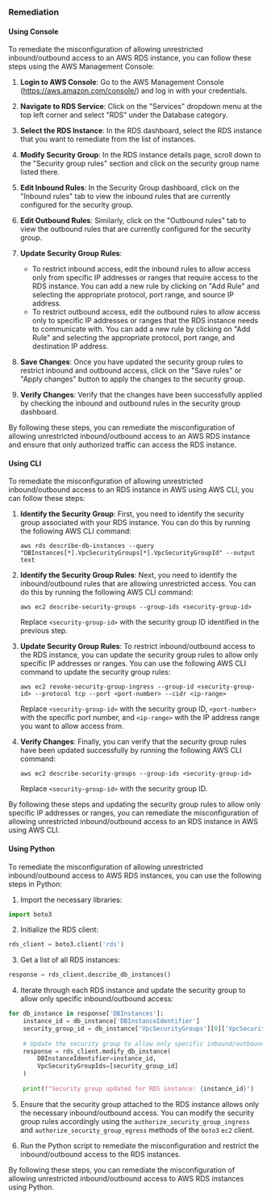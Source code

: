 ### Remediation

#### Using Console

To remediate the misconfiguration of allowing unrestricted inbound/outbound access to an AWS RDS instance, you can follow these steps using the AWS Management Console:

1. **Login to AWS Console**: Go to the AWS Management Console (https://aws.amazon.com/console/) and log in with your credentials.

2. **Navigate to RDS Service**: Click on the "Services" dropdown menu at the top left corner and select "RDS" under the Database category.

3. **Select the RDS Instance**: In the RDS dashboard, select the RDS instance that you want to remediate from the list of instances.

4. **Modify Security Group**: In the RDS instance details page, scroll down to the "Security group rules" section and click on the security group name listed there.

5. **Edit Inbound Rules**: In the Security Group dashboard, click on the "Inbound rules" tab to view the inbound rules that are currently configured for the security group.

6. **Edit Outbound Rules**: Similarly, click on the "Outbound rules" tab to view the outbound rules that are currently configured for the security group.

7. **Update Security Group Rules**:
   - To restrict inbound access, edit the inbound rules to allow access only from specific IP addresses or ranges that require access to the RDS instance. You can add a new rule by clicking on "Add Rule" and selecting the appropriate protocol, port range, and source IP address.
   - To restrict outbound access, edit the outbound rules to allow access only to specific IP addresses or ranges that the RDS instance needs to communicate with. You can add a new rule by clicking on "Add Rule" and selecting the appropriate protocol, port range, and destination IP address.

8. **Save Changes**: Once you have updated the security group rules to restrict inbound and outbound access, click on the "Save rules" or "Apply changes" button to apply the changes to the security group.

9. **Verify Changes**: Verify that the changes have been successfully applied by checking the inbound and outbound rules in the security group dashboard.

By following these steps, you can remediate the misconfiguration of allowing unrestricted inbound/outbound access to an AWS RDS instance and ensure that only authorized traffic can access the RDS instance.

#### Using CLI

To remediate the misconfiguration of allowing unrestricted inbound/outbound access to an RDS instance in AWS using AWS CLI, you can follow these steps:

1. **Identify the Security Group**: First, you need to identify the security group associated with your RDS instance. You can do this by running the following AWS CLI command:
   ```
   aws rds describe-db-instances --query "DBInstances[*].VpcSecurityGroups[*].VpcSecurityGroupId" --output text
   ```

2. **Identify the Security Group Rules**: Next, you need to identify the inbound/outbound rules that are allowing unrestricted access. You can do this by running the following AWS CLI command:
   ```
   aws ec2 describe-security-groups --group-ids <security-group-id>
   ```
   Replace `<security-group-id>` with the security group ID identified in the previous step.

3. **Update Security Group Rules**: To restrict inbound/outbound access to the RDS instance, you can update the security group rules to allow only specific IP addresses or ranges. You can use the following AWS CLI command to update the security group rules:
   ```
   aws ec2 revoke-security-group-ingress --group-id <security-group-id> --protocol tcp --port <port-number> --cidr <ip-range>
   ```
   Replace `<security-group-id>` with the security group ID, `<port-number>` with the specific port number, and `<ip-range>` with the IP address range you want to allow access from.

4. **Verify Changes**: Finally, you can verify that the security group rules have been updated successfully by running the following AWS CLI command:
   ```
   aws ec2 describe-security-groups --group-ids <security-group-id>
   ```
   Replace `<security-group-id>` with the security group ID.

By following these steps and updating the security group rules to allow only specific IP addresses or ranges, you can remediate the misconfiguration of allowing unrestricted inbound/outbound access to an RDS instance in AWS using AWS CLI.

#### Using Python

To remediate the misconfiguration of allowing unrestricted inbound/outbound access to AWS RDS instances, you can use the following steps in Python:

1. Import the necessary libraries:
```python
import boto3
```

2. Initialize the RDS client:
```python
rds_client = boto3.client('rds')
```

3. Get a list of all RDS instances:
```python
response = rds_client.describe_db_instances()
```

4. Iterate through each RDS instance and update the security group to allow only specific inbound/outbound access:
```python
for db_instance in response['DBInstances']:
    instance_id = db_instance['DBInstanceIdentifier']
    security_group_id = db_instance['VpcSecurityGroups'][0]['VpcSecurityGroupId']  # Assuming only one security group is attached
    
    # Update the security group to allow only specific inbound/outbound access
    response = rds_client.modify_db_instance(
        DBInstanceIdentifier=instance_id,
        VpcSecurityGroupIds=[security_group_id]
    )
    
    print(f"Security group updated for RDS instance: {instance_id}")
```

5. Ensure that the security group attached to the RDS instance allows only the necessary inbound/outbound access. You can modify the security group rules accordingly using the `authorize_security_group_ingress` and `authorize_security_group_egress` methods of the `boto3` `ec2` client.

6. Run the Python script to remediate the misconfiguration and restrict the inbound/outbound access to the RDS instances.

By following these steps, you can remediate the misconfiguration of allowing unrestricted inbound/outbound access to AWS RDS instances using Python.

